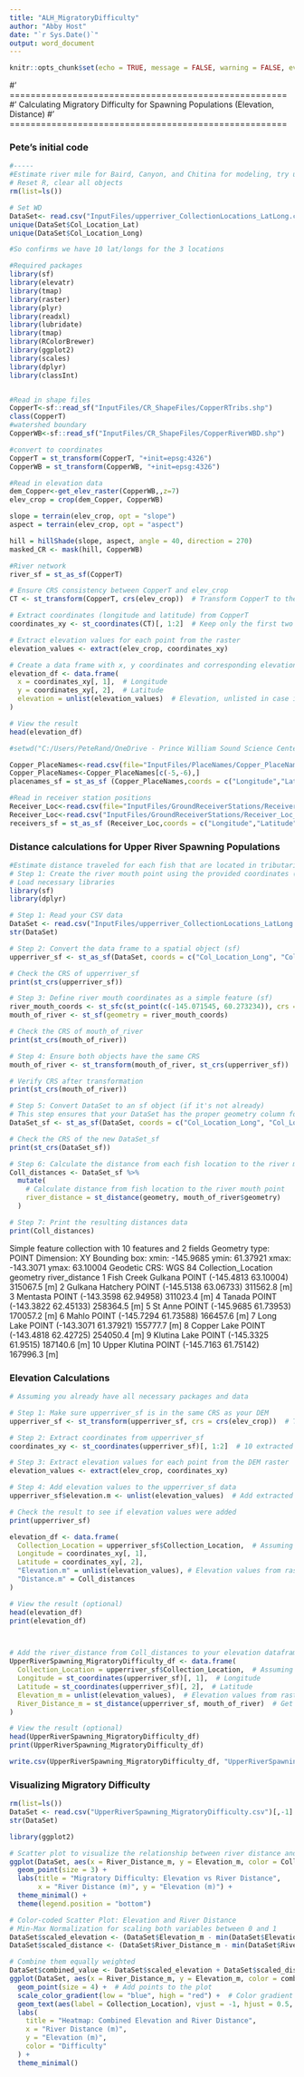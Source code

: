 ```yaml
---
title: "ALH_MigratoryDifficulty"
author: "Abby Host"
date: "`r Sys.Date()`"
output: word_document
---
```


```r
knitr::opts_chunk$set(echo = TRUE, message = FALSE, warning = FALSE, eval = TRUE)
```

#' =====================================================
#' Calculating Migratory Difficulty for Spawning Populations (Elevation, Distance)
#' =====================================================

### Pete's initial code
```r
#-----
#Estimate river mile for Baird, Canyon, and Chitina for modeling, try using Pete's code
# Reset R, clear all objects
rm(list=ls()) 

# Set WD
DataSet<- read.csv("InputFiles/upperriver_CollectionLocations_LatLong.csv")
unique(DataSet$Col_Location_Lat) 
unique(DataSet$Col_Location_Long) 

#So confirms we have 10 lat/longs for the 3 locations

#Required packages
library(sf)
library(elevatr)
library(tmap)
library(raster)
library(plyr)
library(readxl)
library(lubridate)
library(tmap)
library(RColorBrewer)
library(ggplot2)
library(scales)
library(dplyr)
library(classInt)


#Read in shape files
CopperT<-sf::read_sf("InputFiles/CR_ShapeFiles/CopperRTribs.shp")
class(CopperT)
#watershed boundary
CopperWB<-sf::read_sf("InputFiles/CR_ShapeFiles/CopperRiverWBD.shp")

#convert to coordinates
CopperT = st_transform(CopperT, "+init=epsg:4326")
CopperWB = st_transform(CopperWB, "+init=epsg:4326")

#Read in elevation data
dem_Copper<-get_elev_raster(CopperWB,,z=7)
elev_crop = crop(dem_Copper, CopperWB)

slope = terrain(elev_crop, opt = "slope")
aspect = terrain(elev_crop, opt = "aspect")

hill = hillShade(slope, aspect, angle = 40, direction = 270)
masked_CR <- mask(hill, CopperWB)

#River network
river_sf = st_as_sf(CopperT)

# Ensure CRS consistency between CopperT and elev_crop
CT <- st_transform(CopperT, crs(elev_crop))  # Transform CopperT to the CRS of the raster

# Extract coordinates (longitude and latitude) from CopperT
coordinates_xy <- st_coordinates(CT)[, 1:2]  # Keep only the first two columns (longitude and latitude)

# Extract elevation values for each point from the raster
elevation_values <- extract(elev_crop, coordinates_xy)

# Create a data frame with x, y coordinates and corresponding elevation values (in meters ASL)
elevation_df <- data.frame(
  x = coordinates_xy[, 1],  # Longitude
  y = coordinates_xy[, 2],  # Latitude
  elevation = unlist(elevation_values)  # Elevation, unlisted in case it's a list
)

# View the result
head(elevation_df)

#setwd("C:/Users/PeteRand/OneDrive - Prince William Sound Science Center/RWorkingDirectory/CopperSalmonGitHub/CopperSalmon/InputFiles/PlaceNames/")

Copper_PlaceNames<-read.csv(file="InputFiles/PlaceNames/Copper_PlaceNames.csv")
Copper_PlaceNames<-Copper_PlaceNames[c(-5,-6),]
placenames_sf = st_as_sf (Copper_PlaceNames,coords = c("Longitude","Latitude"),crs = 4326, agr = "constant")

#Read in receiver station positions
Receiver_Loc<-read.csv(file="InputFiles/GroundReceiverStations/Receiver_Loc_For2005.csv")
Receiver_Loc<-read.csv("InputFiles/GroundReceiverStations/Receiver_Loc_For2005.csv")
receivers_sf = st_as_sf (Receiver_Loc,coords = c("Longitude","Latitude"),crs = 4326, agr = "constant")
```

### Distance calculations for Upper River Spawning Populations
```r
#Estimate distance traveled for each fish that are located in tributaries
# Step 1: Create the river mouth point using the provided coordinates (location here is Baird tagging site - might want to use lower river site, tagging site is about 70 km from flats)
# Load necessary libraries
library(sf)
library(dplyr)

# Step 1: Read your CSV data
DataSet <- read.csv("InputFiles/upperriver_CollectionLocations_LatLong.csv")
str(DataSet)

# Step 2: Convert the data frame to a spatial object (sf)
upperriver_sf <- st_as_sf(DataSet, coords = c("Col_Location_Long", "Col_Location_Lat"), crs = 4326)

# Check the CRS of upperriver_sf
print(st_crs(upperriver_sf))

# Step 3: Define river mouth coordinates as a simple feature (sf)
river_mouth_coords <- st_sfc(st_point(c(-145.071545, 60.273234)), crs = 4326) # Uses entrance of CR at flats
mouth_of_river <- st_sf(geometry = river_mouth_coords)

# Check the CRS of mouth_of_river
print(st_crs(mouth_of_river))

# Step 4: Ensure both objects have the same CRS
mouth_of_river <- st_transform(mouth_of_river, st_crs(upperriver_sf))  # Transform mouth_of_river to match upperriver_sf CRS

# Verify CRS after transformation
print(st_crs(mouth_of_river))

# Step 5: Convert DataSet to an sf object (if it's not already)
# This step ensures that your DataSet has the proper geometry column for distance calculation
DataSet_sf <- st_as_sf(DataSet, coords = c("Col_Location_Long", "Col_Location_Lat"), crs = 4326)

# Check the CRS of the new DataSet_sf
print(st_crs(DataSet_sf))

# Step 6: Calculate the distance from each fish location to the river mouth
Coll_distances <- DataSet_sf %>%
  mutate(
    # Calculate distance from fish location to the river mouth point
    river_distance = st_distance(geometry, mouth_of_river$geometry)
  )

# Step 7: Print the resulting distances data
print(Coll_distances)

```
Simple feature collection with 10 features and 2 fields
Geometry type: POINT
Dimension:     XY
Bounding box:  xmin: -145.9685 ymin: 61.37921 xmax: -143.3071 ymax: 63.10004
Geodetic CRS:  WGS 84
   Collection_Location                   geometry river_distance
1   Fish Creek Gulkana POINT (-145.4813 63.10004)   315067.5 [m]
2     Gulkana Hatchery POINT (-145.5138 63.06733)   311562.8 [m]
3             Mentasta POINT (-143.3598 62.94958)   311023.4 [m]
4               Tanada POINT (-143.3822 62.45133)   258364.5 [m]
5              St Anne POINT (-145.9685 61.73953)   170057.2 [m]
6                Mahlo POINT (-145.7294 61.73588)   166457.6 [m]
7            Long Lake POINT (-143.3071 61.37921)   155777.7 [m]
8          Copper Lake POINT (-143.4818 62.42725)   254050.4 [m]
9         Klutina Lake  POINT (-145.3325 61.9515)   187140.6 [m]
10       Upper Klutina POINT (-145.7163 61.75142)   167996.3 [m]


### Elevation Calculations
```r
# Assuming you already have all necessary packages and data

# Step 1: Make sure upperriver_sf is in the same CRS as your DEM
upperriver_sf <- st_transform(upperriver_sf, crs = crs(elev_crop))  # Transform upperriver_sf to the CRS of the raster

# Step 2: Extract coordinates from upperriver_sf
coordinates_xy <- st_coordinates(upperriver_sf)[, 1:2]  # 10 extracted lat/longs

# Step 3: Extract elevation values for each point from the DEM raster
elevation_values <- extract(elev_crop, coordinates_xy)

# Step 4: Add elevation values to the upperriver_sf data
upperriver_sf$elevation.m <- unlist(elevation_values)  # Add extracted elevations to your sf object

# Check the result to see if elevation values were added
print(upperriver_sf)

elevation_df <- data.frame(
  Collection_Location = upperriver_sf$Collection_Location,  # Assuming this is the column name
  Longitude = coordinates_xy[, 1],
  Latitude = coordinates_xy[, 2],
  "Elevation.m" = unlist(elevation_values), # Elevation values from raster extraction 
  "Distance.m" = Coll_distances
)

# View the result (optional)
head(elevation_df)
print(elevation_df)



# Add the river_distance from Coll_distances to your elevation dataframe
UpperRiverSpawning_MigratoryDifficulty_df <- data.frame(
  Collection_Location = upperriver_sf$Collection_Location,  # Assuming this is the column name
  Longitude = st_coordinates(upperriver_sf)[, 1],  # Longitude
  Latitude = st_coordinates(upperriver_sf)[, 2],  # Latitude
  Elevation_m = unlist(elevation_values),  # Elevation values from raster extraction 
  River_Distance_m = st_distance(upperriver_sf, mouth_of_river)  # Get river distance for each point
)

# View the result (optional)
head(UpperRiverSpawning_MigratoryDifficulty_df)
print(UpperRiverSpawning_MigratoryDifficulty_df)

write.csv(UpperRiverSpawning_MigratoryDifficulty_df, "UpperRiverSpawning_MigratoryDifficulty.csv")

```


### Visualizing Migratory Difficulty
```r
rm(list=ls()) 
DataSet <- read.csv("UpperRiverSpawning_MigratoryDifficulty.csv")[,-1]
str(DataSet)

library(ggplot2)

# Scatter plot to visualize the relationship between river distance and elevation
ggplot(DataSet, aes(x = River_Distance_m, y = Elevation_m, color = Collection_Location)) +
  geom_point(size = 3) +
  labs(title = "Migratory Difficulty: Elevation vs River Distance",
       x = "River Distance (m)", y = "Elevation (m)") +
  theme_minimal() +
  theme(legend.position = "bottom") 

# Color-coded Scatter Plot: Elevation and River Distance
# Min-Max Normalization for scaling both variables between 0 and 1
DataSet$scaled_elevation <- (DataSet$Elevation_m - min(DataSet$Elevation_m)) / (max(DataSet$Elevation_m) - min(DataSet$Elevation_m))
DataSet$scaled_distance <- (DataSet$River_Distance_m - min(DataSet$River_Distance_m)) / (max(DataSet$River_Distance_m) - min(DataSet$River_Distance_m))

# Combine them equally weighted
DataSet$combined_value <- DataSet$scaled_elevation + DataSet$scaled_distance
ggplot(DataSet, aes(x = River_Distance_m, y = Elevation_m, color = combined_value)) +
  geom_point(size = 4) +  # Add points to the plot
  scale_color_gradient(low = "blue", high = "red") +  # Color gradient for combined_value
  geom_text(aes(label = Collection_Location), vjust = -1, hjust = 0.5, size = 3, color = "black") +  # Add labels above each point
  labs(
    title = "Heatmap: Combined Elevation and River Distance",
    x = "River Distance (m)",
    y = "Elevation (m)",
    color = "Difficulty"
  ) +
  theme_minimal()
```